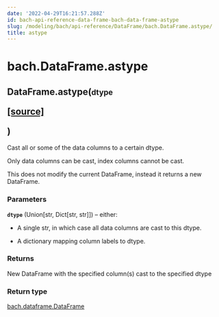 ```yaml
---
date: '2022-04-29T16:21:57.288Z'
id: bach-api-reference-data-frame-bach-data-frame-astype
slug: /modeling/bach/api-reference/DataFrame/bach.DataFrame.astype/
title: astype
---
```


# bach.DataFrame.astype

<div class="method">
<h2 class="signature-class"><span class="additional-name">DataFrame.</span><span class="name">astype(</span><small class="parameter-list"><span class="parameter" id="dtype">dtype</span></small>
<span class="view-code-link">

[[source]](https://github.com/objectiv/objectiv-analytics/blob/main/bach/bach/dataframe.py)

</span>
)</h2>


<div class="content">

Cast all or some of the data columns to a certain dtype.

Only data columns can be cast, index columns cannot be cast.

This does not modify the current DataFrame, instead it returns a new DataFrame.


### Parameters

**`dtype`** (Union[str, Dict[str, str]]) – either:

* A single str, in which case all data columns are cast to this dtype.

* A dictionary mapping column labels to dtype.




### Returns

New DataFrame with the specified column(s) cast to the specified dtype



### Return type

[bach.dataframe.DataFrame](/docs/modeling/bach/api-reference/DataFrame/bach.DataFrame/#bach.DataFrame)



</div>

</div>
